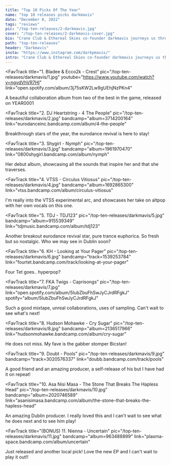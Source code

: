 ---
title: "Top 10 Picks Of The Year"
name: "top 10 releases picks darkmavis"
date: "December 8, 2022"
tags: "reviews"
pic: "/top-ten-releases/2-darkmavis.jpg"
cover: "/top-ten-releases/2-darkmavis-cover.jpg"
bio: "Crane Club & Ethereal Skies co-founder darkmavis journeys us through his favourite dance releases of the year"
path: "top-ten-releases"
header: "Darkmavis"
insta: "https://www.instagram.com/darkpmavis/"
intro: "Crane Club & Ethereal Skies co-founder darkmavis journeys us through his favourite dance releases of the year, gliding through hard trance, techno, drum tracks & hyperpop of course!"
---

<FavTrack
  title="1. Bladee & Ecco2k - Crest"
  pic="/top-ten-releases/darkmavis/1.jpg"
  youtube="https://www.youtube.com/watch?v=ngydVhVR7HI"
  link="open.spotify.com/album/3j75sKW2Lw9gUEhjNzPKn4"
>
  A beautiful collaboration album from two of the best in the game, released on YEAR0001
</FavTrack>

<FavTrack
  title="2. DJ Heartstring - 4 The People"
  pic="/top-ten-releases/darkmavis/2.jpg"
  bandcamp="album=3714200164"
  link="eurodanceinc.bandcamp.com/album/4-the-people"
>
  Breakthrough stars of the year, the eurodance revival is here to stay!
</FavTrack>

<FavTrack
  title="3. Shygirl - Nymph"
  pic="/top-ten-releases/darkmavis/3.jpg"
  bandcamp="album=1961970470"
  link="0800shygirl.bandcamp.com/album/nymph"
>
  Her debut album, showcasing all the sounds that inspire her and that she traverses.
</FavTrack>

<FavTrack
  title="4. VTSS - Circulus Vitiosus"
  pic="/top-ten-releases/darkmavis/4.jpg"
  bandcamp="album=1692865300"
  link="vtss.bandcamp.com/album/circulus-vitiosus"
>
  I'm really into the VTSS experimental arc, and showcases her take on altpop with her own vocals on
  this one.
</FavTrack>

<FavTrack
  title="5. TDJ - TDJ123"
  pic="/top-ten-releases/darkmavis/5.jpg"
  bandcamp="album=915539349"
  link="tdjmusic.bandcamp.com/album/tdj123"
>
  Another breakout eurodance revival star, pure trance euphorica. So fresh but so nostalgic. Who we
  may see in Dublin soon?
</FavTrack>

<FavTrack
  title="6. KH - Looking at Your Pager"
  pic="/top-ten-releases/darkmavis/6.jpg"
  bandcamp="track=1539253784"
  link="fourtet.bandcamp.com/track/looking-at-your-pager"
>
  Four Tet goes.. hyperpop?
</FavTrack>

<FavTrack
  title="7. FKA Twigs - Caprisongs"
  pic="/top-ten-releases/darkmavis/7.jpg"
  link="open.spotify.com/album/5IubZbuFhSwJyCJrdRFgkJ"
  spotify="album/5IubZbuFhSwJyCJrdRFgkJ"
>
  Such a good mixtape, unreal collaborations, uses of sampling. Can't wait to see what's next!
</FavTrack>

<FavTrack
  title="8. Hudson Mohawke - Cry Sugar"
  pic="/top-ten-releases/darkmavis/8.jpg"
  bandcamp="album=2136517966"
  link="hudsonmohawke.bandcamp.com/album/cry-sugar"
>
  He does not miss. My fave is the gabber stomper Bicstan!
</FavTrack>

<FavTrack
  title="9. Doubt - Pools"
  pic="/top-ten-releases/darkmavis/9.jpg"
  bandcamp="track=3020576337"
  link="doubb.bandcamp.com/track/pools"
>
  A good friend and an amazing producer, a self-release of his but I have had it on repeat!
</FavTrack>

<FavTrack
  title="10. Asa Nisi Masa - The Stone That Breaks The Hapless Head"
  pic="/top-ten-releases/darkmavis/10.jpg"
  bandcamp="album=2020746589"
  link="asanisimasa.bandcamp.com/album/the-stone-that-breaks-the-hapless-head"
>
  An amazing Dublin producer. I really loved this and I can't wait to see what he does next and to
  see him play!
</FavTrack>

<FavTrack
  title="(BONUS) 11. Nienna - Uncertain"
  pic="/top-ten-releases/darkmavis/11.jpg"
  bandcamp="album=963488899"
  link="plasma-space.bandcamp.com/album/uncertain"
>
  Just released and another local pick! Love the new EP and I can't wait to play it out!!
</FavTrack>
